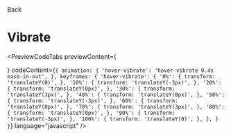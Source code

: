 
<Link className="flex flex-row items-center" href="/docs/animations/hovers">
  <ChevronLeft size={17} />
  Back
</Link>

# Vibrate

<div className="mt-4"></div>

<PreviewCodeTabs
  previewContent={
    <div className="group flex w-full items-center justify-center">
      <HoverVibrateButton />
    </div>
  }
  codeContent={`
 {
  animation: {
    'hover-vibrate': 'hover-vibrate 0.4s ease-in-out',
  },
 keyframes: {
      'hover-vibrate': {
          '0%': {
            transform: 'translateY(0)',
          },
          '10%': {
            transform: 'translateY(-3px)',
          },
          '20%': {
            transform: 'translateY(0px)',
          },
          '30%': {
            transform: 'translateY(3px)',
          },
          '40%': {
            transform: 'translateY(0px)',
          },
          '50%': {
            transform: 'translateY(-3px)',
          },
          '60%': {
            transform: 'translateY(0px)',
          },
          '70%': {
            transform: 'translateY(3px)',
          },
          '80%': {
            transform: 'translateY(0px)',
          },
          '90%': {
            transform: 'translateY(-3px)',
          },
          '100%': {
            transform: 'translateY(0)',
          },
        },
 }
}
`}
  language="javascript"
/>

